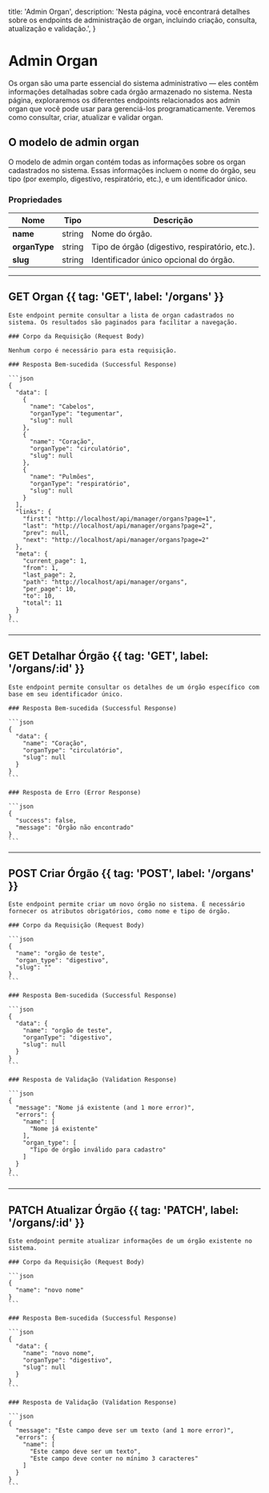   title: 'Admin Organ',
  description: 'Nesta página, você encontrará detalhes sobre os endpoints de administração de organ, incluindo criação, consulta, atualização e validação.',
}

# Admin Organ

Os organ são uma parte essencial do sistema administrativo — eles contêm informações detalhadas sobre cada órgão armazenado no sistema. Nesta página, exploraremos os diferentes endpoints relacionados aos admin organ que você pode usar para gerenciá-los programaticamente. Veremos como consultar, criar, atualizar e validar organ.

## O modelo de admin organ

O modelo de admin organ contém todas as informações sobre os organ cadastrados no sistema. Essas informações incluem o nome do órgão, seu tipo (por exemplo, digestivo, respiratório, etc.), e um identificador único.

### Propriedades

| Nome            | Tipo       | Descrição                                      |
|-----------------|------------|-----------------------------------------------|
| **name**        | string     | Nome do órgão.                                |
| **organType**   | string     | Tipo de órgão (digestivo, respiratório, etc.).|
| **slug**        | string     | Identificador único opcional do órgão.        |

---

## GET Organ {{ tag: 'GET', label: '/organs' }}

<Row>
  <Col>

    Este endpoint permite consultar a lista de organ cadastrados no sistema. Os resultados são paginados para facilitar a navegação.

    ### Corpo da Requisição (Request Body)

    Nenhum corpo é necessário para esta requisição.

    ### Resposta Bem-sucedida (Successful Response)

    ```json
    {
      "data": [
        {
          "name": "Cabelos",
          "organType": "tegumentar",
          "slug": null
        },
        {
          "name": "Coração",
          "organType": "circulatório",
          "slug": null
        },
        {
          "name": "Pulmões",
          "organType": "respiratório",
          "slug": null
        }
      ],
      "links": {
        "first": "http://localhost/api/manager/organs?page=1",
        "last": "http://localhost/api/manager/organs?page=2",
        "prev": null,
        "next": "http://localhost/api/manager/organs?page=2"
      },
      "meta": {
        "current_page": 1,
        "from": 1,
        "last_page": 2,
        "path": "http://localhost/api/manager/organs",
        "per_page": 10,
        "to": 10,
        "total": 11
      }
    }
    ```

  </Col>
</Row>

---

## GET Detalhar Órgão {{ tag: 'GET', label: '/organs/:id' }}

<Row>
  <Col>

    Este endpoint permite consultar os detalhes de um órgão específico com base em seu identificador único.

    ### Resposta Bem-sucedida (Successful Response)

    ```json
    {
      "data": {
        "name": "Coração",
        "organType": "circulatório",
        "slug": null
      }
    }
    ```

    ### Resposta de Erro (Error Response)

    ```json
    {
      "success": false,
      "message": "Órgão não encontrado"
    }
    ```

  </Col>
</Row>

---

## POST Criar Órgão {{ tag: 'POST', label: '/organs' }}

<Row>
  <Col>

    Este endpoint permite criar um novo órgão no sistema. É necessário fornecer os atributos obrigatórios, como nome e tipo de órgão.

    ### Corpo da Requisição (Request Body)

    ```json
    {
      "name": "orgão de teste",
      "organ_type": "digestivo",
      "slug": ""
    }
    ```

    ### Resposta Bem-sucedida (Successful Response)

    ```json
    {
      "data": {
        "name": "orgão de teste",
        "organType": "digestivo",
        "slug": null
      }
    }
    ```

    ### Resposta de Validação (Validation Response)

    ```json
    {
      "message": "Nome já existente (and 1 more error)",
      "errors": {
        "name": [
          "Nome já existente"
        ],
        "organ_type": [
          "Tipo de órgão inválido para cadastro"
        ]
      }
    }
    ```

  </Col>
</Row>

---

## PATCH Atualizar Órgão {{ tag: 'PATCH', label: '/organs/:id' }}

<Row>
  <Col>

    Este endpoint permite atualizar informações de um órgão existente no sistema.

    ### Corpo da Requisição (Request Body)

    ```json
    {
      "name": "novo nome"
    }
    ```

    ### Resposta Bem-sucedida (Successful Response)

    ```json
    {
      "data": {
        "name": "novo nome",
        "organType": "digestivo",
        "slug": null
      }
    }
    ```

    ### Resposta de Validação (Validation Response)

    ```json
    {
      "message": "Este campo deve ser um texto (and 1 more error)",
      "errors": {
        "name": [
          "Este campo deve ser um texto",
          "Este campo deve conter no mínimo 3 caracteres"
        ]
      }
    }
    ```

  </Col>
</Row>


